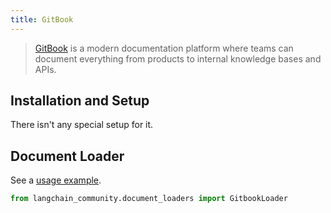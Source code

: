 ```yaml
---
title: GitBook
---
```


>[GitBook](https://docs.gitbook.com/) is a modern documentation platform where teams can document everything from products to internal knowledge bases and APIs.

## Installation and Setup

There isn't any special setup for it.

## Document Loader

See a [usage example](/oss/integrations/document_loaders/gitbook).

```python
from langchain_community.document_loaders import GitbookLoader
```
